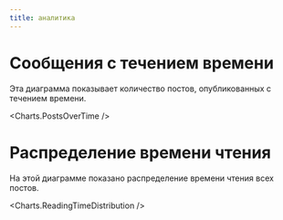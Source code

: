 ```yaml
---
title: аналитика
---
```


# Сообщения с течением времени

Эта диаграмма показывает количество постов, опубликованных с течением времени.

<Charts.PostsOverTime />

# Распределение времени чтения

На этой диаграмме показано распределение времени чтения всех постов.

<Charts.ReadingTimeDistribution />

